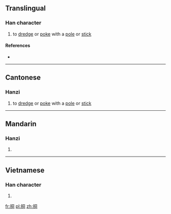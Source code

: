 ==Translingual==

===Han character===
{{Han char|rn=64|rad=手|as=06|sn=9|four=57020|canj=QBMR|ids=⿰扌同}}

# {{label|zh|Cantonese}} to [[dredge]] or [[poke]] with a [[pole]] or [[stick]]

====References====
* {{Han ref|kx=0430.140|dkj=12052|dj=0780.070|hdz=31869.040|uh=630F|ud=25359|bh=CEDC|bd=52956}}

----

==Cantonese==

===Hanzi===
{{yue-hanzi|jyut=[[dung6]], [[tung2]]|y=dung6, tung2}}

# to [[dredge]] or [[poke]] with a [[pole]] or [[stick]]

----

==Mandarin==

===Hanzi===
{{cmn-hanzi|pin=[[dòng]] ([[dong4]])|wg=tung<sup>4</sup>}}

# {{defn|lang=cmn|sort=手06}}

----

==Vietnamese==

===Han character===
{{vi-hantu|rùng|rs=手06}}

# {{defn|lang=vi|sort=手06}}

[[fr:挏]]
[[pl:挏]]
[[zh:挏]]